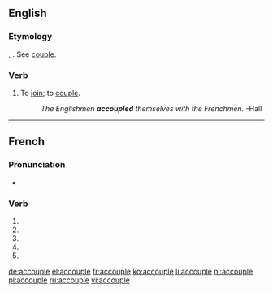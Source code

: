 {{also|accouplé}}
==English==

===Etymology===
{{etyl|fro|en}} {{term|acopler|lang=fro}}, {{etyl|fr|en}} {{term|accoupler|lang=fr}}. See [[couple]].

===Verb===
{{en-verb|accoupl|es}}

# {{rare}} To [[join]]; to [[couple]].
#: ''The Englishmen '''accoupled''' themselves with the Frenchmen.'' -Hall<!--which Hall? Hall is a common surname-->

----

==French==

===Pronunciation===
* {{homophones|accouplent|accouples|lang=fr}}

===Verb===
{{fr-verb-form}}

# {{conjugation of|accoupler||1|s|pres|ind|lang=fr}}
# {{conjugation of|accoupler||3|s|pres|ind|lang=fr}}
# {{conjugation of|accoupler||1|s|pres|sub|lang=fr}}
# {{conjugation of|accoupler||1|s|pres|sub|lang=fr}}
# {{conjugation of|accoupler||2|s|imp|lang=fr}}

[[de:accouple]]
[[el:accouple]]
[[fr:accouple]]
[[ko:accouple]]
[[li:accouple]]
[[nl:accouple]]
[[pl:accouple]]
[[ru:accouple]]
[[vi:accouple]]